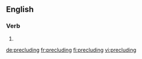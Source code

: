 ==English==

===Verb===
{{head|en|present participle}}

# {{present participle of|preclude|lang=en}}

[[de:precluding]]
[[fr:precluding]]
[[fi:precluding]]
[[vi:precluding]]